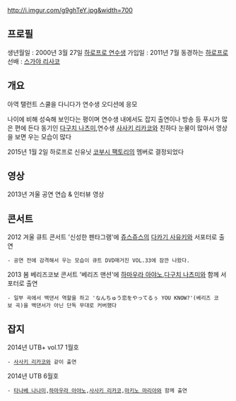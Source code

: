 http://i.imgur.com/g9ghTeY.jpg&width=700

== 프로필 ==
생년월일 : 2000년 3월 27일
[[하로프로 연수생]] 가입일 : 2011년 7월
동경하는 [[하로프로]] 선배 : [[스가야 리사코]]

== 개요 ==
아역 탤런트 스쿨을 다니다가 연수생 오디션에 응모 

나이에 비해 성숙해 보인다는 평이며 연수생 내에서도 잡지 출연이나 방송 등 푸시가 많은 편에 든다
동기인 [[다구치 나츠미]],연수생 [[사사키 리카코]]와 친하다
눈물이 많아서 영상을 보면 우는 모습이 많다

2015년 1월 2일 하로프로 신유닛 [[코부시 팩토리]]의 멤버로 결정되었다

== 영상 ==
2013년 겨울 공연 연습 & 인터뷰 영상
{{{#!html
<iframe width="640" height="360" src="//www.youtube.com/embed/UyQCpH6IQFc" frameborder="0" allowfullscreen></iframe>
}}}

== 콘서트 ==

2012 겨울 큐트 콘서트 '신성한 펜타그램'에 [[쥬스쥬스]]의 [[다카기 사유키]]와 서포터로 출연
 - 공연 전에 감격해서 우는 모습이 큐트 DVD매거진 VOL.33에 잠깐 나왔다.
{{{#!html
<a href="http://www.youtube.com/watch?v=TQ7du08Gwcs"> 영상은 여기 </a>
}}}

2013 봄 베리즈코보 콘서트 '베리즈 맨션'에 
[[하마우라 아야노]],[[다구치 나츠미]]와 함께 서포터로 출연
 - 일부 곡에서 백댄서 역할을 하고 'なんちゅう恋をやってるぅ YOU KNOW?'(베리즈 코보 곡)을 백댄서가 아닌 단독 무대로 커버했다

== 잡지 ==

2014년 UTB+ vol.17 1월호
 - [[사사키 리카코]]와 같이 출연

2014년 UTB 6월호
 - [[타나베 나나미]],[[하마우라 아야노]],[[사사키 리카코]],[[마키노 마리아]]와 함께 출연

